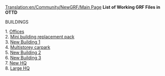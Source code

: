[[Translation:en/Community/NewGRF/Main Page]]
'''List of Working GRF Files in OTTD'''

BUILDINGS

1. [http://www.bornacorn.com/Offices.zip Offices]<br>
2. [http://www.bornacorn.com/brp.zip Mini building replacement pack]<br>
3. [http://www.bornacorn.com/newoffice3.zip New Building 1]<br>
4. [http://www.bornacorn.com/mscp.rar Multistorey carpark]<br>
5. [http://www.bornacorn.com/office.zip New Building 2]<br>
6. [http://www.bornacorn.com/newofficebuilding.zip New Building 3]<br>
7. [http://www.bornacorn.com/newhq.rar New HQ]<br>
8. [http://www.bornacorn.com/bighq.rar Large HQ]<br>